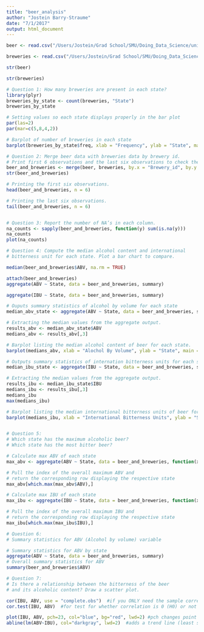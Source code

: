 ```yaml
---
title: "beer_analysis"
author: "Jostein Barry-Straume"
date: "7/1/2017"
output: html_document
---
```


```r
beer <- read.csv("/Users/Jostein/Grad School/SMU/Doing_Data_Science/unit_8/msds6306_casestudy01/data/Beers.csv", header=TRUE, stringsAsFactors = TRUE)

breweries <- read.csv("/Users/Jostein/Grad School/SMU/Doing_Data_Science/unit_8/msds6306_casestudy01/data/Breweries.csv", header=TRUE, stringsAsFactors = TRUE)

str(beer)

str(breweries)

# Question 1: How many breweries are present in each state?
library(plyr)
breweries_by_state <- count(breweries, "State")
breweries_by_state

# Setting values so each state displays properly in the bar plot
par(las=2)
par(mar=c(5,8,4,2))

# Barplot of number of breweries in each state
barplot(breweries_by_state$freq, xlab = "Frequency", ylab = "State", main = "Number of Breweries by State", horiz = TRUE, names.arg = breweries_by_state$State, cex.names = 0.3, col = "blue", xlim = c(0, 50))

# Question 2: Merge beer data with breweries data by brewery id.
# Print first 6 observations and the last six observations to check the merged file.
beer_and_breweries <- merge(beer, breweries, by.x = "Brewery_id", by.y = "Brew_ID", all = TRUE, sort = TRUE)
str(beer_and_breweries)

# Printing the first six observations.
head(beer_and_breweries, n = 6)

# Printing the last six observations.
tail(beer_and_breweries, n = 6)


# Question 3: Report the number of NA’s in each column.
na_counts <- sapply(beer_and_breweries, function(y) sum(is.na(y)))
na_counts
plot(na_counts)

# Question 4: Compute the median alcohol content and international
# bitterness unit for each state. Plot a bar chart to compare.

median(beer_and_breweries$ABV, na.rm = TRUE)

attach(beer_and_breweries)
aggregate(ABV ~ State, data = beer_and_breweries, summary)

aggregate(IBU ~ State, data = beer_and_breweries, summary)

# Ouputs summary statistics of alcohol by volume for each state
median_abv_state <- aggregate(ABV ~ State, data = beer_and_breweries, summary)

# Extracting the median values from the aggregate output.
results_abv <- median_abv_state$ABV
medians_abv <- results_abv[,3]

# Barplot listing the median alcohol content of beer for each state.
barplot(medians_abv, xlab = "Alochol By Volume", ylab = "State", main = "Median ABV by State", horiz = TRUE, names.arg = median_abv_state$State, cex.names = 0.3, col = "blue", xlim = c(0, 0.07))

# Outputs summary statistics of internation bitterness units for each state
median_ibu_state <- aggregate(IBU ~ State, data = beer_and_breweries, summary)

# Extracting the median values from the aggregate output.
results_ibu <- median_ibu_state$IBU
medians_ibu <- results_ibu[,3]
medians_ibu
max(medians_ibu)

# Barplot listing the median international bitterness units of beer for each state.
barplot(medians_ibu, xlab = "International Bitterness Units", ylab = "State", main = "Median IBU by State", horiz = TRUE, names.arg = median_ibu_state$State, cex.names = 0.3, col = "green")


# Question 5:
# Which state has the maximum alcoholic beer?
# Which state has the most bitter beer?

# Calculate max ABV of each state
max_abv <- aggregate(ABV ~ State, data = beer_and_breweries, function(x) max(x))

# Pull the index of the overall maximum ABV and
# return the corresponding row displaying the respective state
max_abv[which.max(max_abv$ABV),]

# Calculate max IBU of each state
max_ibu <- aggregate(IBU ~ State, data = beer_and_breweries, function(x) max(x))

# Pull the index of the overall maximum IBU and
# return the corresponding row displaying the respective state
max_ibu[which.max(max_ibu$IBU),]

# Question 6:
# Summary statistics for ABV (Alcohol by volume) variable

# Summary statistics for ABV by state
aggregate(ABV ~ State, data = beer_and_breweries, summary)
# Overall summary statistics for ABV
summary(beer_and_breweries$ABV)

# Question 7:
# Is there a relationship between the bitterness of the beer
# and its alcoholic content? Draw a scatter plot.

cor(IBU, ABV, use = "complete.obs")	 #if you ONLY need the sample correlation
cor.test(IBU, ABV)  #for test for whether correlation is 0 (H0) or not 0 (Ha) and CI.  Also gives sample correlation.

plot(IBU, ABV, pch=23, col="blue", bg="red", lwd=2)	#pch changes point shape, col changes the color 
abline(lm(ABV~IBU), col="darkgray", lwd=2)  #adds a trend line (least squares regression line) to the plot, lwd changes line thickness (default is 1)
```